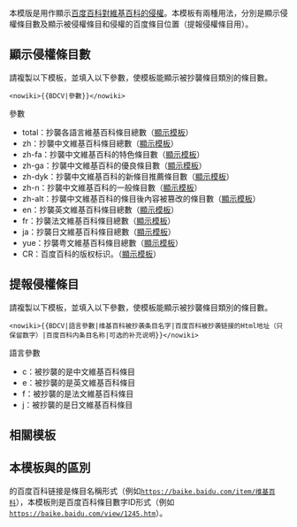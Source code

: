 <includeonly><!-- 在這裡加入模板的保護標識 --></includeonly><noinclude>{{template doc page viewed directly}}</noinclude>
<!-- 在本行下編輯模板說明 -->
本模版是用作顯示[[WP:BD|百度百科對維基百科的侵權]]。本模板有兩種用法，分別是顯示侵權條目數及顯示被侵權條目和侵權的百度條目位置（提報侵權條目用）。

== 顯示侵權條目數 ==
請複製以下模板，並填入以下參數，使模板能顯示被抄襲條目類別的條目數。
<pre><nowiki>{{BDCV|參數}}</nowiki></pre>
;參數
*total：抄襲各語言維基百科條目總數（[[Template:BDCV/total|顯示模板]]）
*zh：抄襲中文維基百科條目總數（[[Template:BDCV/zh|顯示模板]]）
*zh-fa：抄襲中文維基百科的特色條目數（[[Template:BDCV/zh-fa|顯示模板]]）
*zh-ga：抄襲中文維基百科的優良條目數（[[Template:BDCV/zh-ga|顯示模板]]）
*zh-dyk：抄襲中文維基百科的新條目推薦條目數（[[Template:BDCV/zh-dyk|顯示模板]]）
*zh-n：抄襲中文維基百科的一般條目數（[[Template:BDCV/zh-n|顯示模板]]）
*zh-alt：抄襲中文維基百科的條目後內容被篡改的條目數（[[Template:BDCV/zh-alt|顯示模板]]）
*en：抄襲英文維基百科條目總數（[[Template:BDCV/en|顯示模板]]）
*fr：抄襲法文維基百科條目總數（[[Template:BDCV/fr|顯示模板]]）
*ja：抄襲日文維基百科條目總數（[[Template:BDCV/ja|顯示模板]]）
*yue：抄襲粤文維基百科條目總數（[[Template:BDCV/yue|顯示模板]]）
*CR：百度百科的版权标识。（[[Template:BDCV/CR|顯示模板]]）

== 提報侵權條目 ==
請複製以下模板，並填入以下參數，使模板能顯示被抄襲條目類別的條目數。
<pre><nowiki>{{BDCV|語言參數|维基百科被抄袭条目名字|百度百科被抄袭链接的Html地址（只保留数字）|百度百科内条目名称|可选的补充说明}}</nowiki></pre>
;語言參數
*c：被抄襲的是中文維基百科條目
*e：被抄襲的是英文維基百科條目
*f：被抄襲的是法文維基百科條目
*j：被抄襲的是日文維基百科條目

== 相關模板 ==
{{tl|BDCV2}}
== 本模板與{{tl|BDCV2}}的區別 ==
{{tl|BDCV2}}的百度百科链接是條目名稱形式（例如<code>https://baike.baidu.com/item/维基百科 </code>），本模板則是百度百科條目數字ID形式（例如<code>https://baike.baidu.com/view/1245.htm
</code>）。
<includeonly>
<!-- 本行下加入模板的分類 -->

<!-- 本行下加入模板的跨語言鏈接 -->

</includeonly>